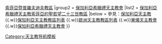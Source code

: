 {{Navbox
|name =保加利亞天主教教區
|title = 保加利亞天主教教區
|style = width: 100#
|group1 = [[聖座]]直屬[[教區]]
|list1 = [[天主教尼科波爾教區|尼科波爾教區]]{{!w}}[[天主教索菲亞暨普羅夫迪夫教區|索菲亞暨普羅夫迪夫教區]]
|group2 = [[保加利亞希臘禮天主教會]]
|list2 = [[保加利亞希臘禮天主教索菲亞的聖若望二十三世教區]]
|below = 參見：[[保加利亞天主教]]{{.w}}[[保加利亞天主教教區列表]] {{.w}}[[歐洲天主教教區列表]] {{.w}}[[東儀天主教會]]{{.w}}[[保加利亞希臘禮天主教會]]
}}<noinclude>
[[Category:天主教导航模板]]
</noinclude>